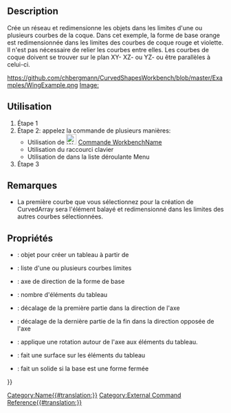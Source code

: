 <languages/>

{{Docnav/fr
|
|[[CurvedShapes_CurvedSegment/fr|CurvedSegment]]
|[[CurvedShapes Workbench/fr|CurvedShapes]]
|IconL=
|IconR=CurvedShapes_CurvedSegment.svg
|IconC=CurvedShapes_workbench_icon.svg
}}

{{GuiCommand/fr
|Name=CurvedShapes CurvedArray
|Name/fr=CurvedShapes CurvedArray
|MenuLocation=
|Workbenches=[[CurvedShapes Workbench/fr|CurvedShapes]]
|Shortcut=
|SeeAlso=
}}

==Description==

Crée un réseau et redimensionne les objets dans les limites d'une ou plusieurs courbes de la coque. Dans cet exemple, la forme de base orange est redimensionnée dans les limites des courbes de coque rouge et violette. Il n'est pas nécessaire de relier les courbes entre elles.
Les courbes de coque doivent se trouver sur le plan XY- XZ- ou YZ- ou être parallèles à celui-ci.

https://github.com/chbergmann/CurvedShapesWorkbench/blob/master/Examples/WingExample.png
[[Image:]]


==Utilisation==

# Étape 1
# Étape 2: appelez la commande de plusieurs manières:
#* Utilisation de [[Image:WorkbenchName_Command.svg|24px|link=WorkbenchName_Command]] [[WorkbenchName_Command/fr|Commande WorkbenchName]]
#* Utilisation du raccourci clavier {{KEY}} {{KEY}}
#* Utilisation de {{MenuCommand|Menu → Command}} dans la liste déroulante Menu
# Étape 3

==Remarques==

* La première courbe que vous sélectionnez pour la création de CurvedArray sera l'élément balayé et redimensionné dans les limites des autres courbes sélectionnées.

==Propriétés==

{{Properties_Title|Base}}
* {{PropertyData/fr|Base}}: objet pour créer un tableau à partir de
* {{PropertyData/fr|Hullcurves}}: liste d'une ou plusieurs courbes limites
* {{PropertyData/fr|Axis}}: axe de direction de la forme de base
* {{PropertyData/fr|Items}}: nombre d'éléments du tableau
* {{PropertyData/fr|OffsetStart}}: décalage de la première partie dans la direction de l'axe
* {{PropertyData/fr|OffsetEnd}}: décalage de la dernière partie de la fin dans la direction opposée de l'axe
* {{PropertyData/fr|Twist}}: applique une rotation autour de l'axe aux éléments du tableau.
* {{PropertyData/fr|Surface}}: fait une surface sur les éléments du tableau
* {{PropertyData/fr|Solid}}: fait un solide si la base est une forme fermée

{{Docnav/fr
|
|[[CurvedShapes_CurvedSegment/fr|CurvedSegment]]
|[[CurvedShapes Workbench/fr|CurvedShapes]]
|IconL=
|IconR=CurvedShapes_CurvedSegment.svg
|IconC=CurvedShapes_workbench_icon.svg
}}

{{Userdocnavi{{#translation:}}}}
[[Category:Name{{#translation:}}]]
[[Category:External Command Reference{{#translation:}}]]